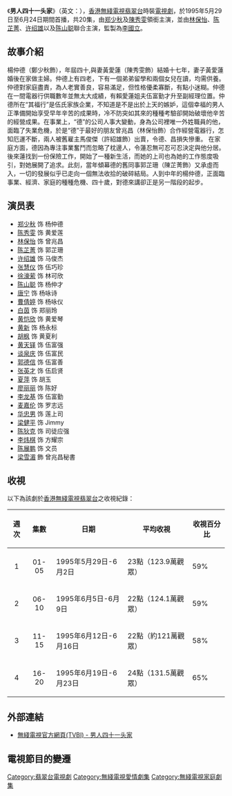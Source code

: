 {{Unreferenced|time=2020-11-06T12:48:34+00:00}}
{{無綫劇集
| 中文劇名=男人四十一头家
| 英文劇名=Forty Something
| 圖像=
| 製作年份=1994
| 海外推出日期=
| 翡翠台首播日期=1995年5月29日 - 6月23日
| 翡翠台首播時間=逢星期一至五 19:25-20:25
| 監製=[[李國立|李國立]]
| 編導=[[衛翰韜|衛翰韜]]、[[李敬華|李敬華]]、[[林玉芬|林玉芬]]、[[黃俊文|黃俊文]]
| 製作統籌=[[李婉嫺|李婉嫺]]
| 助理編導=[[何振聲|何振聲]]、[[朱禮和|朱禮和]]、[[何婉雯|何婉雯]]、[[許瑞平|許瑞平]]
| 編審=[[陳寶華|陳寶華]]
| 編劇=[[陳寶華|陳寶華]]、[[呂婉儀|呂婉儀]]、[[關靜雯|關靜雯]]、[[石凱婷|石凱婷]]
| 集數=20
| 劇種=時裝爱情家庭
| 主演={{nowrap|[[郑少秋|郑少秋]]、[[陳秀雯|陳秀雯]]、[[林保怡|林保怡]]、[[陈芷菁|陈芷菁]]、<br>[[许绍雄|许绍雄]]、[[陈山聪|陈山聪]]}}
| 主題曲=男人四十一头家
| 作曲=[[徐嘉良|徐嘉良]]
| 填詞=[[潘伟源|潘伟源]]
| 主唱=[[郑少秋|郑少秋]]
| 插曲= 只想得到爱 
| 作曲3=[[Alex_San|Alex San]]
| 填詞3=[[李敏|李敏]]
| 主唱3=[[彭羚|彭羚]]
}}
 
《'''男人四十一头家'''》（英文：{{lang|en|'''Forty Something'''}}），[[香港|香港]][[無綫電視|無綫電視]][[翡翠台|翡翠台]]時裝[[電視劇|電視劇]]，於1995年5月29日至6月24日期間首播，共20集，由[[郑少秋|郑少秋]]及[[陳秀雯|陳秀雯]]領銜主演，並由[[林保怡|林保怡]]、[[陈芷菁|陈芷菁]]、[[许绍雄|许绍雄]]以及[[陈山聪|陈山聪]]聯合主演，監製為[[李國立|李國立]]。
==故事介紹==
楊仲德（鄭少秋飾），年屆四十,與妻黃愛蓮（陳秀雯飾）結婚十七年，妻子黃愛蓮婚後在家做主婦。仲德上有四老，下有一個弟弟留學和兩個女兒在讀，均需供養。 仲德對家庭盡責，為人老實善良，容易滿足，但性格優柔寡斷，有點小迷糊。仲德在一間電器行供職數年並無太大成績，有賴愛蓮姐夫伍富勤才升至副經理位置。仲德所在“其福行”是伍氏家族企業，不知道是不是出於上天的嫉妒，這個幸福的男人正準備開始享受早年辛苦的成果時，冷不防突如其來的種種考驗卻開始破壞他辛苦的經營成果。在事業上，“德”的公司人事大變動，身為公司裡唯一外姓職員的他，面臨了失業危機，於是“德”于最好的朋友曾兆昌（林保怡飾）合作經營電器行，怎知厄運不斷，兩人被舊雇主馬俊傑（許紹雄飾）出賣，令德、昌損失慘重。 在家庭方面，德因為專注事業奮鬥而忽略了枕邊人，令蓮忍無可忍可忍決定與他分居。後來蓮找到一份保險工作，開始了一種新生活，而她的上司也為她的工作態度吸引，對她展開了追求。此刻，當年傾幕德的舊同事郭芷珊（陳芷菁飾）又承虛而入，一切的發展似乎已走向一個無法收拾的破碎結局。人到中年的楊仲德，正面臨事業、經濟、家庭的種種危機、四十歲，對德來講卻正是另一階段的起步。

==演员表==
*[[郑少秋|郑少秋]]  饰 杨仲德	
*[[陈秀雯|陈秀雯]]  饰 黄爱莲	
*[[林保怡|林保怡]]  饰 曾兆昌 	
*[[陈芷菁|陈芷菁]]  饰 郭芷珊	
*[[许绍雄|许绍雄]]  饰 马俊杰 	
*[[张慧仪|张慧仪]]  饰 伍巧珍	
*[[徐濠萦|徐濠萦]]  饰 林可欣	
*[[陈山聪|陈山聪]]  饰 杨仲才 	
*[[唐宁|唐宁]] 饰 杨咏诗	
*[[曹倩婷|曹倩婷]]  饰 杨咏仪
*[[白茵|白茵]]  饰 郑丽玲	
*[[黄恺欣|黄恺欣]]  饰 黄爱琴	
*[[黃新_(演員)|黄新]]  饰 杨永标	
*[[胡枫|胡枫]]  饰 黄夏利	
*[[黄天铎|黄天铎]]  饰 伍富强	
*[[谈泉庆|谈泉庆]]  饰 伍富民	
*[[郭德信|郭德信]]  饰 伍富善	
*[[张英才|张英才]]  饰 伍启贤	
*[[夏萍|夏萍]]  饰 胡玉	
*[[廖丽丽|廖丽丽]]  饰 陈好	
*[[李龙基|李龙基]]  饰 伍富勤	
*[[麦嘉伦|麦嘉伦]] 饰 罗志远	
*[[华忠男|华忠男]] 饰 莲上司	
*[[梁健平|梁健平]]  饰 Jimmy	
*[[陈狄克|陈狄克]]  饰 司徒应强	
*[[李炜棋|李炜棋]]  饰 方耀宗	
*[[陈展鹏|陈展鹏]]  饰 文员
*[[梁雪湄|梁雪湄]] 飾 曾兆昌秘書

==收視==
 
以下為該劇於[[香港|香港]][[無綫電視|無綫電視]][[翡翠台|翡翠台]]之收視紀錄：
 
{|class=wikitable
!週次!!集數!!日期!!平均收視!!收視百分比
|-
|align=center|1||align=center|01-05||1995年5月29日-6月2日||23點（123.9萬觀眾）||59%
|-
|align=center|2||align=center|06-10||1995年6月5日-6月9日||22點（124.1萬觀眾）||59%
|-
|align=center|3||align=center|11-15||1995年6月12日-6月16日||22點（約121萬觀眾）||58%
|-
|align=center|4||align=center|16-20||1995年6月19日-6月23日||24點（131.5萬觀眾）||65%
 
|}

==外部連結==
*[http://b.tvb.com/tvbi/?p=1621&preview=true 無綫電視官方網頁(TVBI) - 男人四十一头家] {{Wayback|url=http://b.tvb.com/tvbi/?p=1621&preview=true |date=20210302102407 }}
 
== 電視節目的變遷 ==
{{電視節目的變遷|上一節目=[[包青天|包青天]]<br/>（1995.05.01－1995.05.26）|播放檔次=星期一至五 19:25－20:25 第一線劇集|下一節目=[[万里长情|万里长情]]<br/>（1995.06.26－1995.08.04）|電視台={{HKG-NOC}}[[無綫電視|無綫電視]][[翡翠台|翡翠台]]|電視台={{HKG-NOC}}[[無綫電視|無綫電視]][[翡翠台|翡翠台]]|節目名稱=男人四十一头家<br/>（1995.05.29－1995.06.23）}}

[[Category:翡翠台電視劇|Category:翡翠台電視劇]]
[[Category:無綫電視愛情劇集|Category:無綫電視愛情劇集]]
[[Category:無綫電視家庭劇集|Category:無綫電視家庭劇集]]